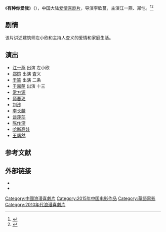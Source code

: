 {{电影信息框
| 片名     = 有种你爱我
| 电影原名 = ''{{lang|en|One Night Stud}}''
| 图像     = One Night Stud poster.jpg
| 图像说明 = 海报
| 导演     = [[李欣蔓|李欣蔓]]
| 监制     = 
| 制片     = 王大维
| 编剧     = 李欣蔓<br>张耀之
| 剧本     = 
| 原著     = 
| 主演     = 江一燕<br>郑恺
| 主题曲   = 
| 片头曲   = 
| 片尾曲   = 
| 配乐     = 
| 摄影     = 黎耀辉
| 剪辑     = 陈志伟
| 制片商   = 上海凯羿影视传播有限公司<br>永康枫海影业有限公司<br>广东珠江电影集团有限公司<br>上海思远影视文化传播有限公司<br>浙江横店电影发行有限公司<br>一壹传媒（北京）有限公司<br>北京宣亚国际投资有限公司<br>上海翡翠东方传播有限公司<br>中视剧风（北京）文化传媒有限公司<br>北京欣卫文化发展有限公司
| 发行商   = 
| 上映日期 = {{Film date|2015|2|6|中国大陆}}
| 片长     = 105分钟
| 产地     = {{CHNML}}
| 语言     = 普通话
| 预算     = 
| 票房     = 
| 前集     = 
| 续集     = 
}}
《'''有种你爱我'''》（{{lang-en|''One Night Stud''}}），中国大陆[[爱情片|爱情]][[喜剧片|喜剧片]]，导演李欣蔓，主演江一燕、郑恺。<ref>{{cite news |author= |url=http://ent.163.com/photoview/00B50003/549871.html#p=AF8VFTI300B50003 |title=《有种你爱我》票房不够主创跳冰窟窿 |newspaper=网易 |accessdate=2015-01-11 |date=2015-01-05 |archive-date=2017-03-05 |archive-url=https://web.archive.org/web/20170305011356/http://ent.163.com/photoview/00B50003/549871.html#p=AF8VFTI300B50003 |dead-url=no }}</ref><ref>{{cite news |author= |url=http://gd.sina.com.cn/dg/life/2015-01-06/091315550.html |title=《有种爱》定档 江一燕郑恺掀猛女种男潮 |newspaper=新浪 |date=2015-01-06 |access-date=2015-01-11 |archive-url=https://web.archive.org/web/20160304190715/http://gd.sina.com.cn/dg/life/2015-01-06/091315550.html |archive-date=2016-03-04 |dead-url=yes }}</ref>

==剧情==
该片讲述建筑师左小欣和主持人査义的爱情和家庭生活。

==演出==
*[[江一燕|江一燕]] 出演 左小欣
*[[郑恺|郑恺]] 出演 査义
*[[于笑|于笑]] 出演 二条
*[[于嘉萌|于嘉萌]] 出演 十三
*[[常方源|常方源]]
*[[师春玲|师春玲]]
*[[刘沙|刘沙]]
*[[李长麟|李长麟]]
*[[谈莎莎|谈莎莎]]
*[[陈作深|陈作深]]
*[[哈斯高娃|哈斯高娃]]
*[[王膺然|王膺然]]

==参考文献==
{{reflist}}

== 外部链接==
* {{douban}}
* {{Mtime|208933}}

{{DEFAULTSORT:Y有}}
[[Category:中國浪漫喜劇片|Category:中國浪漫喜劇片]]
[[Category:2015年中国电影作品|Category:2015年中国电影作品]]
[[Category:華語電影|Category:華語電影]]
[[Category:2010年代浪漫喜劇片|Category:2010年代浪漫喜劇片]]